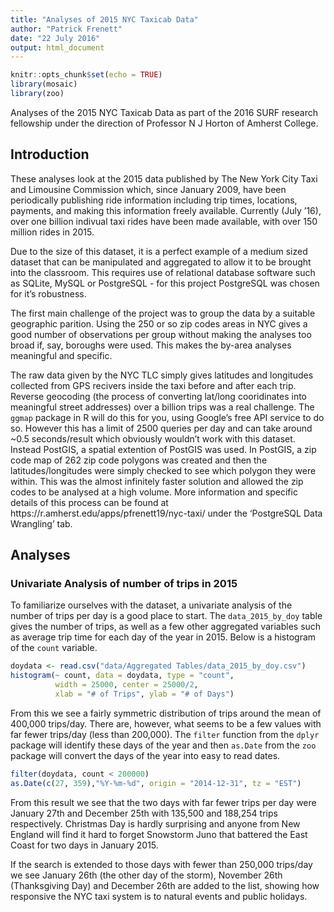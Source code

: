 ```yaml
---
title: "Analyses of 2015 NYC Taxicab Data"
author: "Patrick Frenett"
date: "22 July 2016"
output: html_document
---
```


```r
knitr::opts_chunk$set(echo = TRUE)
library(mosaic)
library(zoo)
```

Analyses of the 2015 NYC Taxicab Data as part of the 2016 SURF research fellowship under the direction of Professor N J Horton of Amherst College.

## Introduction

These analyses look at the 2015 data published by The New York City Taxi and Limousine Commission which, since January 2009, have been periodically publishing ride information including trip times, locations, payments, and making this information freely available. Currently (July '16), over one billion indivual taxi rides have been made available, with over 150 million rides in 2015.

Due to the size of this dataset, it is a perfect example of a medium sized dataset that can be manipulated and aggregated to allow it to be brought into the classroom. This requires use of relational database software such as SQLite, MySQL or PostgreSQL - for this project PostgreSQL was chosen for it's robustness.

The first main challenge of the project was to group the data by a suitable geographic parition. Using the 250 or so zip codes areas in NYC gives a good number of observations per group without making the analyses too broad if, say, boroughs were used. This makes the by-area analyses meaningful and specific.

The raw data given by the NYC TLC simply gives latitudes and longitudes collected from GPS recivers inside the taxi before and after each trip. Reverse geocoding (the process of converting lat/long cooridinates into meaningful street addresses) over a billion trips was a real challenge. The `ggmap` package in R will do this for you, using Google's free API service to do so. However this has a limit of 2500 queries per day and can take around ~0.5 seconds/result which obviously wouldn't work with this dataset. Instead PostGIS, a spatial extention of PostGIS was used. In PostGIS, a zip code map of 262 zip code polygons was created and then the latitudes/longitudes were simply checked to see which polygon they were within. This was the almost infinitely faster solution and allowed the zip codes to be analysed at a high volume. More information and specific details of this process can be found at https://r.amherst.edu/apps/pfrenett19/nyc-taxi/ under the 'PostgreSQL Data Wrangling' tab.



## Analyses

### Univariate Analysis of number of trips in 2015

To familiarize ourselves with the dataset, a univariate analysis of the number of trips per day is a good place to start. The `data_2015_by_doy` table gives the number of trips, as well as a few other aggregated variables such as average trip time for each day of the year in 2015. Below is a histogram of the `count` variable.

```r
doydata <- read.csv("data/Aggregated Tables/data_2015_by_doy.csv")
histogram(~ count, data = doydata, type = "count",
          width = 25000, center = 25000/2,
          xlab = "# of Trips", ylab = "# of Days")
```

From this we see a fairly symmetric distribution of trips around the mean of 400,000 trips/day. There are, however, what seems to be a few values with far fewer trips/day (less than 200,000). The `filter` function from the `dplyr` package will identify these days of the year and then `as.Date` from the `zoo` package will convert the days of the year into easy to read dates.

```r
filter(doydata, count < 200000)
as.Date(c(27, 359),"%Y-%m-%d", origin = "2014-12-31", tz = "EST")
```

From this result we see that the two days with far fewer trips per day were January 27th and December 25th with 135,500 and 188,254 trips respectively. Christmas Day is hardly surprising and anyone from New England will find it hard to forget Snowstorm Juno that battered the East Coast for two days in January 2015.

If the search is extended to those days with fewer than 250,000 trips/day we see January 26th (the other day of the storm), November 26th (Thanksgiving Day) and December 26th are added to the list, showing how responsive the NYC taxi system is to natural events and public holidays.





